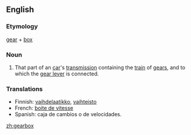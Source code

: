 ==English==

===Etymology===
[[gear]] + [[box]]

===Noun===
{{wikipedia}}
{{en-noun}}
#That part of an [[car]]'s [[transmission]] containing the [[train]] of [[gears]], and to which the [[gear lever]] is connected.

===Translations===
{{top}}
*Finnish: [[vaihdelaatikko]], [[vaihteisto]]
*French: [[boite de vitesse]]
*Spanish: caja de cambios o de velocidades.
{{bottom}}

[[zh:gearbox]]